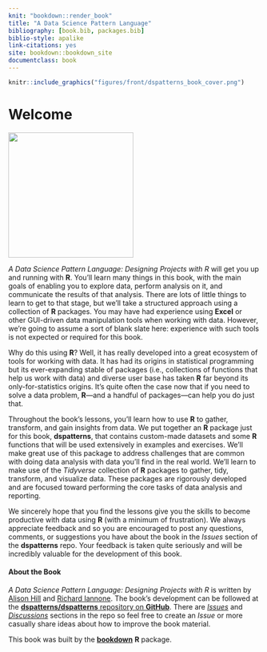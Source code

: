 ```yaml
--- 
knit: "bookdown::render_book"
title: "A Data Science Pattern Language"
bibliography: [book.bib, packages.bib]
biblio-style: apalike
link-citations: yes
site: bookdown::bookdown_site
documentclass: book
---
```


```r
knitr::include_graphics("figures/front/dspatterns_book_cover.png")
```


# Welcome {-}

<img src="figures/front/dspatterns_book_cover.png" width="250">

*A Data Science Pattern Language: Designing Projects with R* will get you up and running with **R**. You'll learn many things in this book, with the main goals of enabling you to explore data, perform analysis on it, and communicate the results of that analysis. There are lots of little things to learn to get to that stage, but we'll take a structured approach using a collection of **R** packages. You may have had experience using **Excel** or other GUI-driven data manipulation tools when working with data. However, we're going to assume a sort of blank slate here: experience with such tools is not expected or required for this book.

Why do this using **R**? Well, it has really developed into a great ecosystem of tools for working with data. It has had its origins in statistical programming but its ever-expanding stable of packages (i.e., collections of functions that help us work with data) and diverse user base has taken **R** far beyond its only-for-statistics origins. It's quite often the case now that if you need to solve a data problem, **R**&mdash;and a handful of packages&mdash;can help you do just that.

Throughout the book's lessons, you'll learn how to use **R** to gather, transform, and gain insights from data. We put together an **R** package just for this book, **dspatterns**, that contains custom-made datasets and some **R** functions that will be used extensively in examples and exercises. We'll make great use of this package to address challenges that are common with doing data analysis with data you'll find in the real world. We'll learn to make use of the *Tidyverse* collection of **R** packages to gather, tidy, transform, and visualize data. These packages are rigorously developed and are focused toward performing the core tasks of data analysis and reporting. 

We sincerely hope that you find the lessons give you the skills to become productive with data using **R** (with a minimum of frustration). We always appreciate feedback and so you are encouraged to post any questions, comments, or suggestions you have about the book in the *Issues* section of the **dspatterns** repo. Your feedback is taken quite seriously and will be incredibly valuable for the development of this book.

#### About the Book {-}

*A Data Science Pattern Language: Designing Projects with R* is written by [Alison Hill](https://github.com/apreshill) and [Richard Iannone](https://github.com/rich-iannone). The book's development can be followed at the [**dspatterns/dspatterns** repository on **GitHub**](https://github.com/dspatterns/dspatterns). There are [*Issues*](https://github.com/dspatterns/dspatterns/issues) and [*Discussions*](https://github.com/dspatterns/dspatterns/discussions) sections in the repo so feel free to create an *Issue* or more casually share ideas about how to improve the book material.

This book was built by the [**bookdown**](https://bookdown.org) **R** package.
